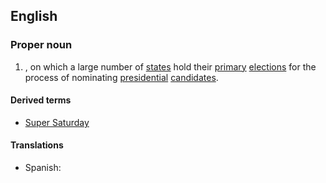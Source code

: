 ==English==
{{wikipedia}}

===Proper noun===
{{en-proper noun|head=[[super|Super]] [[Tuesday]]}}

# {{lb|en|US politics}} {{w|February 5}}, on which a large number of [[state]]s hold their [[primary]] [[election]]s for the process of nominating [[president]]ial [[candidate]]s.

====Derived terms====
* [[Super Saturday]]

====Translations====
{{trans-top}}
* Spanish: {{t|es|supermartes|m}}
{{trans-mid}}
{{trans-bottom}}